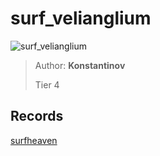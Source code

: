 
# surf_velianglium

![surf_velianglium](https://raw.githubusercontent.com/Sayt123/SurfMapPics/Maps-and-bonuses/csgo/surf_velianglium.jpg)

> Author: **Konstantinov**
>
> Tier 4

## Records

[surfheaven](https://surfheaven.eu/map/surf_velianglium)

